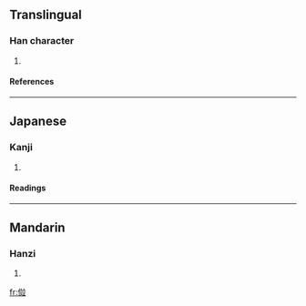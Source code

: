 ==Translingual==
===Han character===
{{Han char|rad=人|as=10|sn=12|four=|canj=人卜廿廿 (OYTT)}}
# {{defn|Han}}
====References====
{{Han ref|kx=0114.051|dkj=00983|dj=0242.070|hdz=10205.050|uh=50A1|ud=20641}}
----
==Japanese==
===Kanji===
{{ja-kanji|grade=|rs=人10}}
# {{defn|Japanese}}
====Readings====
{{ja-readings|on=[[へい]] (hei)|kun=[[なみ]] (nami), [[ならべる]] (naraberu), [[ならぶ]] (narabu), [[ならびに]] (narabini)}}
----
==Mandarin==
===Hanzi===
{{cmn-hanzi|pin=[[bìng]] (bing4)|wg=ping<sup>4</sup>}}
# {{defn|Mandarin}}

[[fr:傡]]